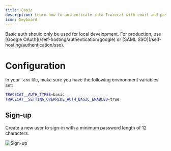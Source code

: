 ```yaml
---
title: Basic
description: Learn how to authenticate into Tracecat with email and password.
icon: keyboard
---
```


<Warning>
  Basic auth should only be used for local development.
  For production, use [Google OAuth](/self-hosting/authentication/google) or [SAML SSO](/self-hosting/authentication/sso).
</Warning>

# Configuration

In your `.env` file, make sure you have the following environment variables set:

```bash
TRACECAT__AUTH_TYPES=basic
TRACECAT__SETTING_OVERRIDE_AUTH_BASIC_ENABLED=true
```

## Sign-up

Create a new user to sign-in with a minimum password length of 12 characters.

![Sign-up](/img/self-hosting/signup.png)
